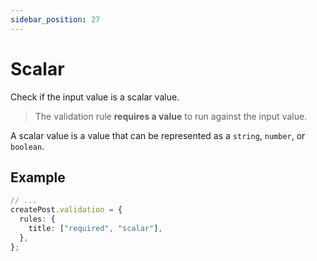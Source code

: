 ```yaml
---
sidebar_position: 27
---
```


# Scalar

Check if the input value is a scalar value.

> The validation rule **requires a value** to run against the input value.

A scalar value is a value that can be represented as a `string`, `number`, or `boolean`.

## Example

```ts title="src/app/posts/controllers/create-post.ts"
// ...
createPost.validation = {
  rules: {
    title: ["required", "scalar"],
  },
};
```
